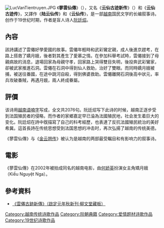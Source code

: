 [[File:LucVanTientruyen.JPG|thumb]]
{{wikisourcelang|vi|Lục Vân Tiên|蓼雲仙傳}}
《'''蓼雲仙傳'''》（{{vie|v=Lục Vân Tiên Truyện|hn=蓼雲仙傳}}），又名《'''云仙古迹新传'''》（{{vie|v=Vân Tiên cổ tích tân truyện|hn=雲僊古跡新傳}}）和《'''云仙古迹传'''》，又譯作《'''陆云仙传'''》和《'''云仙传'''》，是一部[[越南|越南]]国民文学的长编叙事诗。创作于19世纪时期，作者是盲人诗人[[阮廷炤|阮廷炤]]。

==內容==
該詩講述了雲僊好學愛國的故事。雲僊年輕時和武彩鸞定親，成人後進京趕考，在路上搭救了嬌月娥，後者對其產生了愛慕之情。在參加科舉考試時，雲僊接到了母親病故的消息，退場回家為母親守孝，回家路上哭得雙目失明，後投奔武彩鸞家，卻被武家推進石洞。雲僊在石洞中得到仙人救助，治好了雙眼。而同時嬌月娥被捕，被送往番國，在途中跳河自殺，得到佛婆救助。雲僊離開石洞後高中狀元，率兵攻破番賊，再遇月娥，兩人終成眷屬。

==評價==
该诗用[[越南语|越南语]][[喃字|喃字]]写成，全文共2076句。阮廷炤写下此诗的时候，越南正逐步受到法国殖民者的侵略，而作者的家鄉嘉定早已淪為法國殖民地，社会发生着巨大的变化。阮廷炤在詩中旣描寫了自己的科考經歷，也表達了反抗法國殖民統治的美好希冀。這首長詩在传统思想受到法国思想的冲击时，再次弘揚了越南的传统美德。

《蓼雲仙傳》与《[[金云翘传|金云翘传]]》被认为是越南的两部最受瞩目和有影响力的叙事诗。

==電影==
《蓼雲仙傳》在2002年被拍成同名的越南电影，由[[何娇英|何娇英]]扮演女主角矯月娥（Kiều Nguyệt Nga）。

==參考資料==
*[http://lib.nomfoundation.org/collection/1/volume/62/ 《雲僊古跡新傳》（啟定元年秋新刊·柳文堂藏板）] {{Wayback|url=http://lib.nomfoundation.org/collection/1/volume/62/ |date=20201024055321 }}


[[Category:越南传统诗歌作品|Category:越南传统诗歌作品]]
[[Category:阮朝典籍|Category:阮朝典籍]]
[[Category:爱情题材诗歌作品|Category:爱情题材诗歌作品]]
[[Category:19世纪诗歌作品|Category:19世纪诗歌作品]]